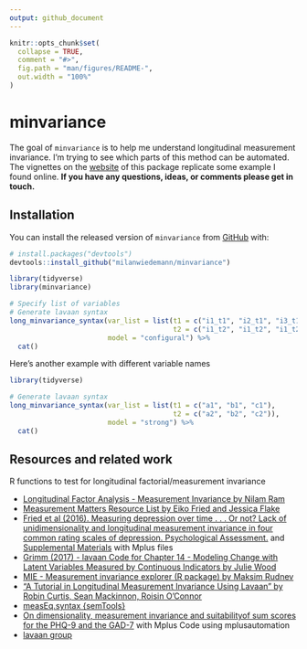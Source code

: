 ```yaml
---
output: github_document
---
```


<!-- README.md is generated from README.Rmd. Please edit that file -->

```r
knitr::opts_chunk$set(
  collapse = TRUE,
  comment = "#>",
  fig.path = "man/figures/README-",
  out.width = "100%"
)
```

# minvariance

<!-- badges: start -->
<!-- badges: end -->

The goal of `minvariance` is to help me understand longitudinal measurement invariance.
I'm trying to see which parts of this method can be automated.
The vignettes on the [website](https://milanwiedemann.github.io/minvariance/) of this package replicate some example I found online.
**If you have any questions, ideas, or comments please get in touch.**

## Installation

You can install the released version of `minvariance` from [GitHub](https://github.com/) with:

``` r
# install.packages("devtools")
devtools::install_github("milanwiedemann/minvariance")
```

```r
library(tidyverse)
library(minvariance)

# Specify list of variables 
# Generate lavaan syntax
long_minvariance_syntax(var_list = list(t1 = c("i1_t1", "i2_t1", "i3_t1"), 
                                        t2 = c("i1_t2", "i1_t2", "i1_t2")), 
                        model = "configural") %>% 
  cat()
```

Here's another example with different variable names

```r
library(tidyverse)

# Generate lavaan syntax
long_minvariance_syntax(var_list = list(t1 = c("a1", "b1", "c1"), 
                                        t2 = c("a2", "b2", "c2")), 
                        model = "strong") %>% 
  cat()

```



## Resources and related work 

R functions to test for longitudinal factorial/measurement invariance 

- [Longitudinal Factor Analysis - Measurement Invariance by Nilam Ram](https://quantdev.ssri.psu.edu/tutorials/intro-basics-longitudinal-measurement-invariance)
- [Measurement Matters Resource List by Eiko Fried and Jessica Flake](https://docs.google.com/document/d/11jyoXtO0m2lUywpC04KjLvI5QcBUY4YtwEvw6cg2cMs)
- [Fried et al (2016). Measuring depression over time . . . Or not? Lack of unidimensionality and longitudinal measurement invariance in four common rating scales of depression. Psychological Assessment.](https://doi.org/10.1037/pas0000275) and [Supplemental Materials](http://supp.apa.org/psycarticles/supplemental/pas0000275/supplementary_materials.zip) with Mplus files
- [Grimm (2017) - lavaan Code for Chapter 14 - Modeling Change with Latent Variables Measured by Continuous Indicators by Julie Wood](https://quantdev.ssri.psu.edu/tutorials/growth-modeling-chapter-14-modeling-change-latent-variables-measured-continuous-indicators)
- [MIE - Measurement invariance explorer (R package) by Maksim Rudnev](https://github.com/MaksimRudnev/MIE.package)
- ["A Tutorial in Longitudinal Measurement Invariance Using Lavaan" by Robin Curtis, Sean Mackinnon, Roisin O'Connor](https://psyarxiv.com/tkzrb/)
- [measEq.syntax {semTools}](https://www.rdocumentation.org/packages/semTools/versions/0.5-2/topics/measEq.syntax)
- [On dimensionality, measurement invariance and suitabilityof sum scores for the PHQ-9 and the GAD-7](https://osf.io/arufy/) with Mplus Code using mplusautomation
- [lavaan group](https://groups.google.com/forum/#!topic/lavaan/nfdatPgLLhc)

